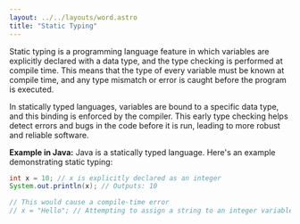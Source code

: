 ```yaml
---
layout: ../../layouts/word.astro
title: "Static Typing"
---
```

Static typing is a programming language feature in which variables are explicitly declared with a data type, and the type checking is performed at compile time. This means that the type of every variable must be known at compile time, and any type mismatch or error is caught before the program is executed.

In statically typed languages, variables are bound to a specific data type, and this binding is enforced by the compiler. This early type checking helps detect errors and bugs in the code before it is run, leading to more robust and reliable software.

**Example in Java:**
Java is a statically typed language. Here's an example demonstrating static typing:

```java
int x = 10; // x is explicitly declared as an integer
System.out.println(x); // Outputs: 10

// This would cause a compile-time error
// x = "Hello"; // Attempting to assign a string to an integer variable
```